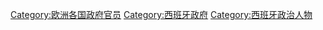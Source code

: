 [[Category:欧洲各国政府官员|Category:欧洲各国政府官员]]
[[Category:西班牙政府|Category:西班牙政府]]
[[Category:西班牙政治人物|Category:西班牙政治人物]]